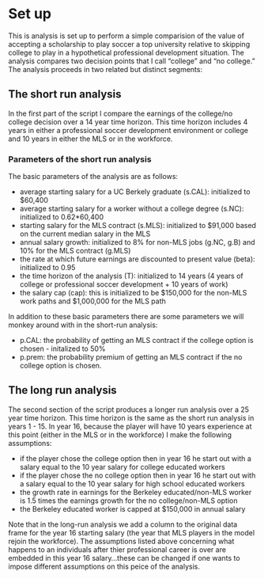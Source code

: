 
# Set up

This is analysis is set up to perform a simple comparision of the value of accepting a scholarship to play soccer a top university relative to skipping college to play in a hypothetical professional development situation.  The analysis compares two decision points that I call "college" and "no college."  The analysis proceeds in two related but distinct segments:

## The short run analysis
In the first part of the script I compare the earnings of the college/no college decision over a 14 year time horizon.  This time horizon includes 4 years in either a professional soccer development environment or college and 10 years in either the MLS or in the workforce.

### Parameters of the short run analysis

The basic parameters of the analysis are as follows:

- average starting salary for a UC Berkely graduate (s.CAL): initialized to $60,400
- average starting salary for a worker without a college degree (s.NC): initialized to 0.62*60,400
- starting salary for the MLS contract (s.MLS): initialized to $91,000 based on the current median salary in the MLS
- annual salary growth: initialized to 8% for non-MLS jobs (g.NC, g.B) and 10% for the MLS contract (g.MLS)
- the rate at which future earnings are discounted to present value (beta): initialized to 0.95
- the time horizon of the analysis (T): initialized to 14 years (4 years of college or professional soccer development + 10 years of work)
- the salary cap (cap): this is initialized to be $150,000 for the non-MLS work paths and $1,000,000 for the MLS path

In addition to these basic parameters there are some parameters we will monkey around with in the short-run analysis:

- p.CAL: the probability of getting an MLS contract if the college option is chosen - initalized to 50%
- p.prem: the probability premium of getting an MLS contract if the no college option is chosen.

## The long run analysis
The second section of the script produces a longer run analysis over a 25 year time horizon.  This time horizon is the same as the short run analysis in years 1 - 15.  In year 16, because the player will have 10 years experience at this point (either in the MLS or in the workforce) I make the following assumptions: 

- if the player chose the college option then in year 16 he start out with a salary equal to the 10 year salary for college educated workers
- if the player chose the no college option then in year 16 he start out with a salary equal to the 10 year salary for high school educated workers 
- the growth rate in earnings for the Berkeley educated/non-MLS worker is 1.5 times the earnings growth for the no college/non-MLS option 
- the Berkeley educated worker is capped at $150,000 in annual salary

Note that in the long-run analysis we add a column to the original data frame for the year 16 starting salary (the year that MLS players in the model rejoin the workforce).  The assumptions listed above concerning what happens to an individuals after thier professional career is over are embedded in this year 16 salary...these can be changed if one wants to impose different assumptions on this peice of the analysis.


